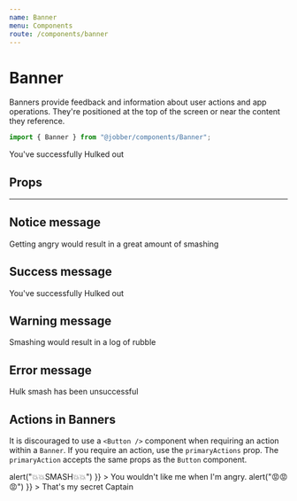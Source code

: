 ```yaml
---
name: Banner
menu: Components
route: /components/banner
---
```



# Banner

<ComponentStatus stage="ready" responsive="yes" accessible="yes" />

Banners provide feedback and information about user actions and app operations.
They're positioned at the top of the screen or near the content they reference.

```ts
import { Banner } from "@jobber/components/Banner";
```

<Playground>
  <Banner type="success">You've successfully Hulked out</Banner>
</Playground>

## Props

<Props of={Banner} />

---

## Notice message

<Playground>
  <Banner type="notice">
    Getting angry would result in a great amount of smashing
  </Banner>
</Playground>

## Success message

<Playground>
  <Banner type="success">You've successfully Hulked out</Banner>
</Playground>

## Warning message

<Playground>
  <Banner type="warning">Smashing would result in a log of rubble</Banner>
</Playground>

## Error message

<Playground>
  <Banner type="error">Hulk smash has been unsuccessful</Banner>
</Playground>

## Actions in Banners

It is discouraged to use a `<Button />` component when requiring an action
within a `Banner`. If you require an action, use the `primaryActions` prop. The
`primaryAction` accepts the same props as the `Button` component.

<Playground>
  <Banner
    type="success"
    primaryAction={{
      label: "Poke Me",
      onClick: () => alert("💥💥SMASH💥💥")
    }}
  >
    You wouldn't like me when I'm angry.
  </Banner>
  <Banner
    type="notice"
    primaryAction={{
      label: "I'm always angry",
      onClick: () => alert("😡😡😡")
    }}
  >
    That's my secret Captain
  </Banner>
</Playground>
